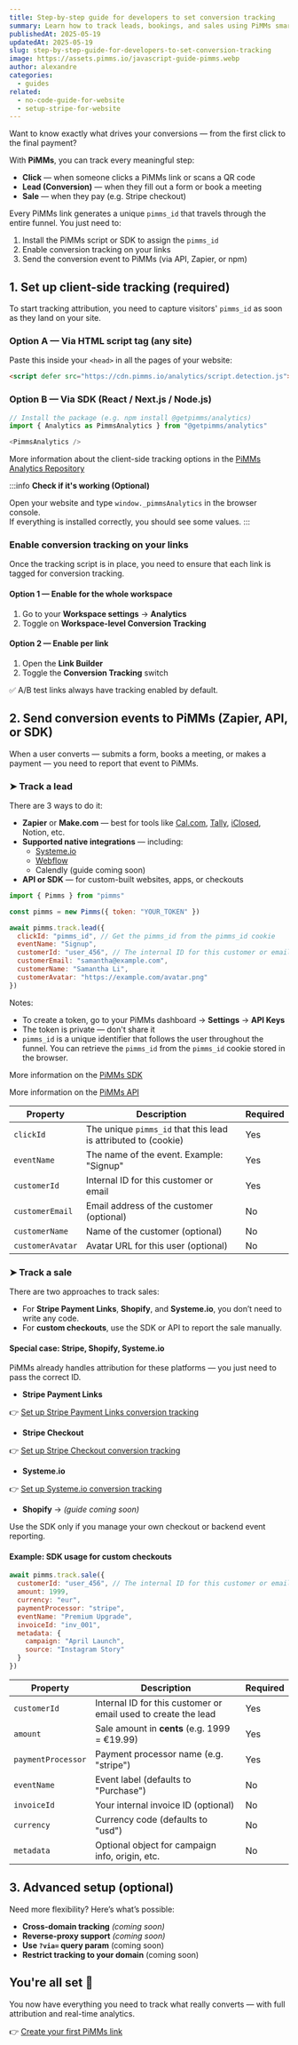 ```yaml
---
title: Step-by-step guide for developers to set conversion tracking
summary: Learn how to track leads, bookings, and sales using PiMMs smart links, frontend scripts, and API — full visibility, zero guesswork.
publishedAt: 2025-05-19
updatedAt: 2025-05-19
slug: step-by-step-guide-for-developers-to-set-conversion-tracking
image: https://assets.pimms.io/javascript-guide-pimms.webp
author: alexandre
categories:
  - guides
related:
  - no-code-guide-for-website
  - setup-stripe-for-website
---
```


Want to know exactly what drives your conversions — from the first click to the final payment?

With **PiMMs**, you can track every meaningful step:

- **Click** — when someone clicks a PiMMs link or scans a QR code  
- **Lead (Conversion)** — when they fill out a form or book a meeting  
- **Sale** — when they pay (e.g. Stripe checkout)

Every PiMMs link generates a unique `pimms_id` that travels through the entire funnel. You just need to:

1. Install the PiMMs script or SDK to assign the `pimms_id`  
2. Enable conversion tracking on your links  
3. Send the conversion event to PiMMs (via API, Zapier, or npm)

## 1. Set up client-side tracking (required)

To start tracking attribution, you need to capture visitors' `pimms_id` as soon as they land on your site.

### Option A — Via HTML script tag (any site)

Paste this inside your `<head>` in all the pages of your website:

```html
<script defer src="https://cdn.pimms.io/analytics/script.detection.js"></script>
```

### Option B — Via SDK (React / Next.js / Node.js)

```js
// Install the package (e.g. npm install @getpimms/analytics)
import { Analytics as PimmsAnalytics } from "@getpimms/analytics"

<PimmsAnalytics />
```

More information about the client-side tracking options in the [PiMMs Analytics Repository](https://github.com/getpimms/analytics)

:::info
**Check if it's working (Optional)**

Open your website and type `window._pimmsAnalytics` in the browser console.  
If everything is installed correctly, you should see some values.
:::

### Enable conversion tracking on your links

Once the tracking script is in place, you need to ensure that each link is tagged for conversion tracking.

#### Option 1 — Enable for the whole workspace

1. Go to your **Workspace settings** → **Analytics**  
2. Toggle on **Workspace-level Conversion Tracking**

#### Option 2 — Enable per link

1. Open the **Link Builder**  
2. Toggle the **Conversion Tracking** switch  

✅ A/B test links always have tracking enabled by default.

## 2. Send conversion events to PiMMs (Zapier, API, or SDK)

When a user converts — submits a form, books a meeting, or makes a payment — you need to report that event to PiMMs.

### ➤ Track a lead

There are 3 ways to do it:

- **Zapier** or **Make.com** — best for tools like [Cal.com](/articles/start-with-cal-com-and-zapier), [Tally](/articles/no-code-guide-for-website), [iClosed](/articles/start-with-iclosed-and-zapier), Notion, etc.  
- **Supported native integrations** — including:
  - [Systeme.io](/articles/how-to-track-systemeio-sales-and-leads)
  - [Webflow](/articles/how-to-track-webflow-leads)
  - Calendly (guide coming soon)
- **API or SDK** — for custom-built websites, apps, or checkouts

```js
import { Pimms } from "pimms"

const pimms = new Pimms({ token: "YOUR_TOKEN" })

await pimms.track.lead({
  clickId: "pimms_id", // Get the pimms_id from the pimms_id cookie
  eventName: "Signup",
  customerId: "user_456", // The internal ID for this customer or email
  customerEmail: "samantha@example.com",
  customerName: "Samantha Li",
  customerAvatar: "https://example.com/avatar.png"
})
```

Notes: 
- To create a token, go to your PiMMs dashboard → **Settings** → **API Keys**
- The token is private — don't share it
- `pimms_id` is a unique identifier that follows the user throughout the funnel. You can retrieve the `pimms_id` from the `pimms_id` cookie stored in the browser.

More information on the [PiMMs SDK](https://github.com/getpimms/pimms-ts)

More information on the [PiMMs API](https://pim.ms/api)

| Property         | Description                                                                 | Required |
|------------------|-----------------------------------------------------------------------------|----------|
| `clickId`        | The unique `pimms_id` that this lead is attributed to (cookie)              | Yes      |
| `eventName`      | The name of the event. Example: "Signup"                                    | Yes      |
| `customerId`     | Internal ID for this customer or email                                      | Yes      |
| `customerEmail`  | Email address of the customer (optional)                                    | No       |
| `customerName`   | Name of the customer (optional)                                             | No       |
| `customerAvatar` | Avatar URL for this user (optional)                                         | No       |

### ➤ Track a sale

There are two approaches to track sales:

- For **Stripe Payment Links**, **Shopify**, and **Systeme.io**, you don’t need to write any code.  
- For **custom checkouts**, use the SDK or API to report the sale manually.

#### Special case: Stripe, Shopify, Systeme.io

PiMMs already handles attribution for these platforms — you just need to pass the correct ID.

- **Stripe Payment Links**

👉 [Set up Stripe Payment Links conversion tracking](/articles/setup-stripe-for-website)

- **Stripe Checkout**

👉 [Set up Stripe Checkout conversion tracking](/articles/how-to-track-sales-with-stripe-checkout)

- **Systeme.io**

👉 [Set up Systeme.io conversion tracking](/articles/how-to-track-systemeio-sales-and-leads)

- **Shopify** → *(guide coming soon)*


Use the SDK only if you manage your own checkout or backend event reporting.

#### Example: SDK usage for custom checkouts

```js
await pimms.track.sale({
  customerId: "user_456", // The internal ID for this customer or email used to create the lead (see part 2)
  amount: 1999,
  currency: "eur",
  paymentProcessor: "stripe",
  eventName: "Premium Upgrade",
  invoiceId: "inv_001",
  metadata: {
    campaign: "April Launch",
    source: "Instagram Story"
  }
})
```

| Property           | Description                                                                 | Required |
|--------------------|-----------------------------------------------------------------------------|----------|
| `customerId`       | Internal ID for this customer or email used to create the lead              | Yes      |
| `amount`           | Sale amount in **cents** (e.g. 1999 = €19.99)                               | Yes      |
| `paymentProcessor` | Payment processor name (e.g. "stripe")                                      | Yes      |
| `eventName`        | Event label (defaults to "Purchase")                                        | No       |
| `invoiceId`        | Your internal invoice ID (optional)                                         | No       |
| `currency`         | Currency code (defaults to "usd")                                           | No       |
| `metadata`         | Optional object for campaign info, origin, etc.                             | No       |

## 3. Advanced setup (optional)

Need more flexibility? Here’s what’s possible:

- **Cross-domain tracking** *(coming soon)*  
- **Reverse-proxy support** *(coming soon)*  
- **Use `?via=` query param** (coming soon)
- **Restrict tracking to your domain** (coming soon)

## You're all set 🎉

You now have everything you need to track what really converts — with full attribution and real-time analytics.

👉 [Create your first PiMMs link](https://app.pimms.io)
